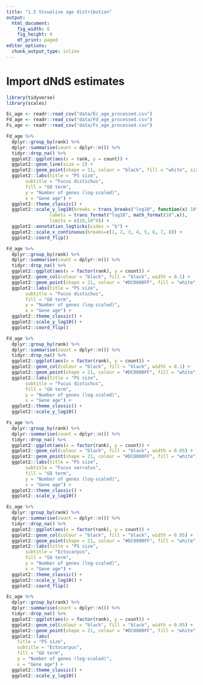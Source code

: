 ```yaml
---
title: "1.5 Visualise age distribution"
output:
  html_document:
    fig_width: 6
    fig_height: 4
    df_print: paged
editor_options: 
  chunk_output_type: inline
---
```


# Import dNdS estimates

```r
library(tidyverse)
library(scales)
```

```r
Ec_age <- readr::read_csv("data/Ec_age_processed.csv")
Fd_age <- readr::read_csv("data/Fd_age_processed.csv")
Fs_age <- readr::read_csv("data/Fs_age_processed.csv")
```


```r
Fd_age %>% 
  dplyr::group_by(rank) %>% 
  dplyr::summarise(count = dplyr::n()) %>%
  tidyr::drop_na() %>%
  ggplot2::ggplot(aes(x = rank, y = count)) + 
  ggplot2::geom_line(size = 2) +
  ggplot2::geom_point(shape = 21, colour = "black", fill = "white", size = 3, stroke = 1.5) +
  ggplot2::labs(title = "PS size",
       subtitle = "Fucus distichus",
       fill = "GO term",
       y = "Number of genes (log-scaled)",
       x = "Gene age") +
  ggplot2::theme_classic() +
  ggplot2::scale_y_log10(breaks = trans_breaks("log10", function(x) 10^x),
                labels = trans_format("log10", math_format(10^.x)),
                limits = c(10,10^4)) +
  ggplot2::annotation_logticks(sides = "b") +
  ggplot2::scale_x_continuous(breaks=c(1, 2, 3, 4, 5, 6, 7, 8)) +
  ggplot2::coord_flip()

Fd_age %>% 
  dplyr::group_by(rank) %>% 
  dplyr::summarise(count = dplyr::n()) %>%
  tidyr::drop_na() %>%
  ggplot2::ggplot(aes(x = factor(rank), y = count)) + 
  ggplot2::geom_col(colour = "black", fill = "black", width = 0.1) +
  ggplot2::geom_point(shape = 21, colour = "#DC0000FF", fill = "white", size = 3, stroke = 1.5) +
  ggplot2::labs(title = "PS size",
       subtitle = "Fucus distichus",
       fill = "GO term",
       y = "Number of genes (log-scaled)",
       x = "Gene age") +
  ggplot2::theme_classic() +
  ggplot2::scale_y_log10() +
  ggplot2::coord_flip()

Fd_age %>% 
  dplyr::group_by(rank) %>% 
  dplyr::summarise(count = dplyr::n()) %>%
  tidyr::drop_na() %>%
  ggplot2::ggplot(aes(x = factor(rank), y = count)) + 
  ggplot2::geom_col(colour = "black", fill = "black", width = 0.1) +
  ggplot2::geom_point(shape = 21, colour = "#DC0000FF", fill = "white", size = 3, stroke = 1.5) +
  ggplot2::labs(title = "PS size",
       subtitle = "Fucus distichus",
       fill = "GO term",
       y = "Number of genes (log-scaled)",
       x = "Gene age") +
  ggplot2::theme_classic() +
  ggplot2::scale_y_log10()
```

```r
Fs_age %>% 
  dplyr::group_by(rank) %>% 
  dplyr::summarise(count = dplyr::n()) %>%
  tidyr::drop_na() %>%
  ggplot2::ggplot(aes(x = factor(rank), y = count)) + 
  ggplot2::geom_col(colour = "black", fill = "black", width = 0.05) +
  ggplot2::geom_point(shape = 21, colour = "#DC0000FF", fill = "white", size = 3, stroke = 1.5) +
  ggplot2::labs(title = "PS size",
       subtitle = "Fucus serratus",
       fill = "GO term",
       y = "Number of genes (log-scaled)",
       x = "Gene age") +
  ggplot2::theme_classic() +
  ggplot2::scale_y_log10()
```

```r
Ec_age %>% 
  dplyr::group_by(rank) %>% 
  dplyr::summarise(count = dplyr::n()) %>%
  tidyr::drop_na() %>%
  ggplot2::ggplot(aes(x = factor(rank), y = count)) + 
  ggplot2::geom_col(colour = "black", fill = "black", width = 0.05) +
  ggplot2::geom_point(shape = 21, colour = "#DC0000FF", fill = "white", size = 3, stroke = 1.5) +
  ggplot2::labs(title = "PS size",
       subtitle = "Ectocarpus",
       fill = "GO term",
       y = "Number of genes (log-scaled)",
       x = "Gene age") +
  ggplot2::theme_classic() +
  ggplot2::scale_y_log10() +
  ggplot2::coord_flip()
```

```r
Ec_age %>% 
  dplyr::group_by(rank) %>% 
  dplyr::summarise(count = dplyr::n()) %>%
  tidyr::drop_na() %>%
  ggplot2::ggplot(aes(x = factor(rank), y = count)) + 
  ggplot2::geom_col(colour = "black", fill = "black", width = 0.05) +
  ggplot2::geom_point(shape = 21, colour = "#DC0000FF", fill = "white", size = 3, stroke = 1.5) +
  ggplot2::labs(
    title = "PS size",
    subtitle = "Ectocarpus",
    fill = "GO term",
    y = "Number of genes (log-scaled)",
    x = "Gene age") +
  ggplot2::theme_classic() +
  ggplot2::scale_y_log10()
```


